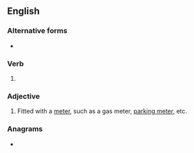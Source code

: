 ==English==

===Alternative forms===
* {{l|en|metred}}

===Verb===
{{head|en|verb form}}

# {{en-past of|meter}}

===Adjective===
{{en-adj|-}}

# Fitted with a [[meter]], such as a gas meter, [[parking meter]], etc.

===Anagrams===
* {{anagrams|en|a=deeemrt|Demeter}}